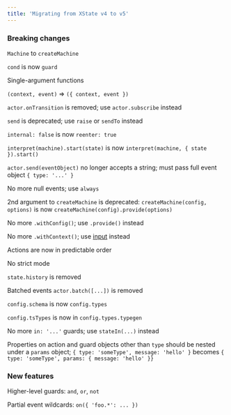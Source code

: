 ```yaml
---
title: 'Migrating from XState v4 to v5'
---
```


### Breaking changes

`Machine` to `createMachine`

`cond` is now `guard`

Single-argument functions

`(context, event)` => `({ context, event })`

`actor.onTransition` is removed; use `actor.subscribe` instead

`send` is deprecated; use `raise` or `sendTo` instead

`internal: false` is now `reenter: true`

`interpret(machine).start(state)` is now `interpret(machine, { state }).start()`

`actor.send(eventObject)` no longer accepts a string; must pass full event object `{ type: '...' }`

No more null events; use `always`

2nd argument to `createMachine` is deprecated: `createMachine(config, options)` is now `createMachine(config).provide(options)`

No more `.withConfig()`; use `.provide()` instead

No more `.withContext()`; use [input](#todo) instead

Actions are now in predictable order

No strict mode

`state.history` is removed

Batched events `actor.batch([...])` is removed

`config.schema` is now `config.types`

`config.tsTypes` is now in `config.types.typegen`

No more `in: '...'` guards; use `stateIn(...)` instead

Properties on action and guard objects other than `type` should be nested under a `params` object; `{ type: 'someType', message: 'hello' }` becomes `{ type: 'someType', params: { message: 'hello' }}`

### New features

Higher-level guards: `and`, `or`, `not`

Partial event wildcards: `on({ 'foo.*': ... })`
